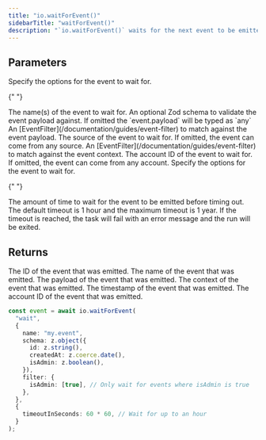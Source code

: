 ```yaml
---
title: "io.waitForEvent()"
sidebarTitle: "waitForEvent()"
description: "`io.waitForEvent()` waits for the next event to be emitted, and returns the event data"
---
```


<Snippet file="v2-deprecation-warning.mdx" />

## Parameters

<Snippet file="stable-key-param.mdx" />

<ResponseField name="event" type="object" required>
  Specify the options for the event to wait for.

{" "}

<Expandable title="fields" defaultOpen>
  <ResponseField name="name" type="string | string[]" required>
    The name(s) of the event to wait for.
  </ResponseField>
  <ResponseField name="schema" type="ZodTypeAny">
    An optional Zod schema to validate the event payload against. If omitted the `event.payload`
    will be typed as `any`
  </ResponseField>
  <ResponseField name="filter" type="EventFilter">
    An [EventFilter](/documentation/guides/event-filter) to match against the event payload.
  </ResponseField>
  <ResponseField name="source" type="string">
    The source of the event to wait for. If omitted, the event can come from any source.
  </ResponseField>
  <ResponseField name="contextFilter" type="EventFilter">
    An [EventFilter](/documentation/guides/event-filter) to match against the event context.
  </ResponseField>
  <ResponseField name="accountId" type="string">
    The account ID of the event to wait for. If omitted, the event can come from any account.
  </ResponseField>
</Expandable>

</ResponseField>

<ResponseField name="options" type="object">
  Specify the options for the event to wait for.

{" "}

<Expandable title="options" defaultOpen>
  <ResponseField name="timeoutInSeconds" type="number">
    The amount of time to wait for the event to be emitted before timing out. The default timeout is
    1 hour and the maximum timeout is 1 year. If the timeout is reached, the task will fail with an
    error message and the run will be exited.
  </ResponseField>
</Expandable>

</ResponseField>

## Returns

<ResponseField name="id" type="string" required>
  The ID of the event that was emitted.
</ResponseField>

<ResponseField name="name" type="string" required>
  The name of the event that was emitted.
</ResponseField>

<ResponseField name="payload" type="any" required>
  The payload of the event that was emitted.
</ResponseField>

<ResponseField name="context" type="any">
  The context of the event that was emitted.
</ResponseField>

<ResponseField name="timestamp" type="Date" required>
  The timestamp of the event that was emitted.
</ResponseField>

<ResponseField name="accountId" type="string">
  The account ID of the event that was emitted.
</ResponseField>

<RequestExample>
  
```ts example.ts
const event = await io.waitForEvent(
  "wait",
  {
    name: "my.event",
    schema: z.object({
      id: z.string(),
      createdAt: z.coerce.date(),
      isAdmin: z.boolean(),
    }),
    filter: {
      isAdmin: [true], // Only wait for events where isAdmin is true
    },
  },
  {
    timeoutInSeconds: 60 * 60, // Wait for up to an hour
  }
);
```

</RequestExample>
